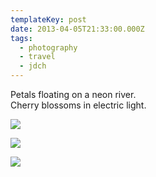 ```yaml
---
templateKey: post
date: 2013-04-05T21:33:00.000Z
tags:
  - photography
  - travel
  - jdch
---
```

Petals floating on a neon river.<br/>
Cherry blossoms in electric light.

![](../../assets/photos/20130405-IMG_4445.jpg)

![](../../assets/photos/20130405-IMG_4581.jpg)

![](../../assets/photos/20130405-IMG_4537.jpg)